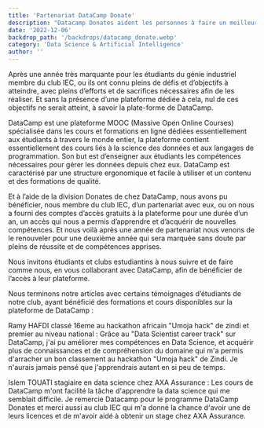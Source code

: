 ```yaml
---
title: 'Partenariat DataCamp Donate'
description: "Datacamp Donates aident les personnes à faire un meilleur usage des données. Nos apprenants acquièrent des compétences en matière de science des données en ligne tout en apprenant auprès des meilleurs expert du domaine Restez chez vous, et apprenez la science des données !"
date: '2022-12-06'
backdrop_path: '/backdrops/datacamp_donate.webp'
category: 'Data Science & Artificial Intelligence'
author: ''
---
```


Après une année très marquante pour les étudiants du génie industriel membre du club IEC, ou ils ont connu pleins de défis et d’objectifs à atteindre, avec pleins d’efforts et de sacrifices nécessaires afin de les réaliser. Et sans la présence d’une plateforme dédiée à cela, nul de ces objectifs ne serait atteint, à savoir la plate-forme de DataCamp.

DataCamp est une plateforme MOOC (Massive Open Online Courses) spécialisée dans les cours et formations en ligne dédiées essentiellement aux étudiants à travers le monde entier, la plateforme contient essentiellement des cours liés à la science des données et aux langages de programmation. Son but est d’enseigner aux étudiants les compétences nécessaires pour gérer les données depuis chez eux.
DataCamp est caractérisé par une structure ergonomique et facile à utiliser et un contenu et des formations de qualité.

Et à l’aide de la division Donates de chez DataCamp, nous avons pu bénéficier, nous membre du club IEC, d’un partenariat avec eux, ou on nous a fourni des comptes d’accès gratuits à la plateforme pour une durée d’un an, un accès qui nous a permis d’apprendre et d’acquérir de nouvelles compétences.
Et nous voilà après une année de partenariat nous venons de le renouveler pour une deuxième année qui sera marquée sans doute par pleins de réussite et de compétences apprises.

Nous invitons étudiants et clubs estudiantins à nous suivre et de faire comme nous, en vous collaborant avec DataCamp, afin de bénéficier de l’accès à leur plateforme.

Nous terminons notre articles avec certains témoignages d’étudiants de notre club, ayant bénéficié des formations et cours disponibles sur la plateforme de DataCamp : 

Ramy HAFDI classé 16eme au hackathon africain "Umoja hack" de zindi et premier au niveau national : 
Grâce au "Data Scientist career track" sur DataCamp, j'ai pu améliorer mes compétences en Data Science, et acquérir plus de connaissances et de compréhension du domaine qui m'a permis d'arracher un bon classement au hackathon "Umoja hack" de Zindi. Je n'aurais jamais pensé que j'apprendrais autant en si peu de temps. 

Islem TOUATI stagiaire en data science chez AXA Assurance : 
Les cours de DataCamp m'ont facilité la tâche d'apprendre la data science qui me semblait difficile. Je remercie Datacamp pour le programme DataCamp Donates et merci aussi au club IEC qui m'a donné la chance d'avoir une de leurs licences et de m'avoir aidé à obtenir un stage chez AXA Assurance.
